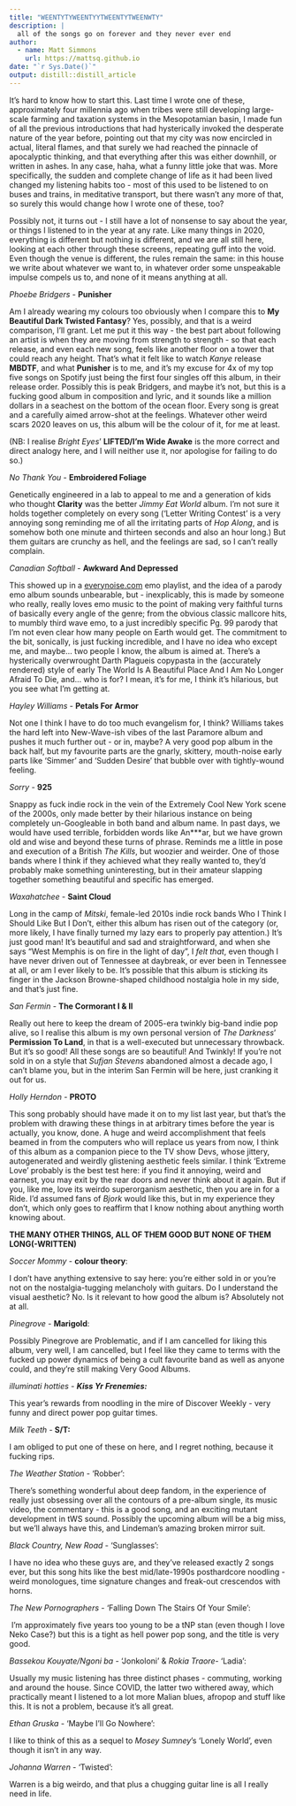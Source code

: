 ```yaml
---
title: "WEENTYTYWEENTYYTWEENTYTWEENWTY"
description: |
  all of the songs go on forever and they never ever end
author:
  - name: Matt Simmons
    url: https://mattsq.github.io
date: "`r Sys.Date()`"
output: distill::distill_article
---
```


It's hard to know how to start this. Last time I wrote one of these, approximately four millennia ago when tribes were still developing large-scale farming and taxation systems in the Mesopotamian basin, I made fun of all the previous introductions that had hysterically invoked the desperate nature of the year before, pointing out that my city was now encircled in actual, literal flames, and that surely we had reached the pinnacle of apocalyptic thinking, and that everything after this was either downhill, or written in ashes. In any case, haha, what a funny little joke that was. More specifically, the sudden and complete change of life as it had been lived changed my listening habits too - most of this used to be listened to on buses and trains, in meditative transport, but there wasn't any more of that, so surely this would change how I wrote one of these, too?

Possibly not, it turns out - I still have a lot of nonsense to say about the year, or things I listened to in the year at any rate. Like many things in 2020, everything is different but nothing is different, and we are all still here, looking at each other through these screens, repeating guff into the void. Even though the venue is different, the rules remain the same: in this house we write about whatever we want to, in whatever order some unspeakable impulse compels us to, and none of it means anything at all.

*Phoebe Bridgers* - **Punisher**

Am I already wearing my colours too obviously when I compare this to **My Beautiful Dark Twisted Fantasy**? Yes, possibly, and that is a weird comparison, I'll grant. Let me put it this way - the best part about following an artist is when they are moving from strength to strength - so that each release, and even each new song, feels like another floor on a tower that could reach any height. That's what it felt like to watch *Kanye* release **MBDTF**, and what **Punisher** is to me, and it's my excuse for 4x of my top five songs on Spotify just being the first four singles off this album, in their release order. Possibly this is peak Bridgers, and maybe it's not, but this is a fucking good album in composition and lyric, and it sounds like a million dollars in a seachest on the bottom of the ocean floor. Every song is great and a carefully aimed arrow-shot at the feelings. Whatever other weird scars 2020 leaves on us, this album will be the colour of it, for me at least.

(NB: I realise *Bright Eyes*' **LIFTED/I'm Wide Awake** is the more correct and direct analogy here, and I will neither use it, nor apologise for failing to do so.)

*No Thank You* - **Embroidered Foliage**

Genetically engineered in a lab to appeal to me and a generation of kids who thought **Clarity** was the better *Jimmy Eat World* album. I'm not sure it holds together completely on every song ('Letter Writing Contest' is a very annoying song reminding me of all the irritating parts of *Hop Along*, and is somehow both one minute and thirteen seconds and also an hour long.) But them guitars are crunchy as hell, and the feelings are sad, so I can't really complain.

*Canadian Softball* - **Awkward And Depressed**

This showed up in a [everynoise.com](http://everynoise.com) emo playlist, and the idea of a parody emo album sounds unbearable, but - inexplicably, this is made by someone who really, really loves emo music to the point of making very faithful turns of basically every angle of the genre; from the obvious classic mallcore hits, to mumbly third wave emo, to a just incredibly specific Pg. 99 parody that I'm not even clear how many people on Earth would get. The commitment to the bit, sonically, is just fucking incredible, and I have no idea who except me, and maybe... two people I know, the album is aimed at. There's a hysterically overwrought Darth Plagueis copypasta in the (accurately rendered) style of early The World Is A Beautiful Place And I Am No Longer Afraid To Die, and... who is for? I mean, it's for me, I think it's hilarious, but you see what I'm getting at.

*Hayley Williams* - **Petals For Armor**

Not one I think I have to do too much evangelism for, I think? Williams takes the hard left into New-Wave-ish vibes of the last Paramore album and pushes it much further out - or in, maybe? A very good pop album in the back half, but my favourite parts are the gnarly, skittery, mouth-noise early parts like 'Simmer' and 'Sudden Desire' that bubble over with tightly-wound feeling.

*Sorry* - **925**

Snappy as fuck indie rock in the vein of the Extremely Cool New York scene of the 2000s, only made better by their hilarious instance on being completely un-Googleable in both band and album name. In past days, we would have used terrible, forbidden words like An\*\*\*ar, but we have grown old and wise and beyond these turns of phrase. Reminds me a little in pose and execution of a British *The Kills*, but woozier and weirder. One of those bands where I think if they achieved what they really wanted to, they'd probably make something uninteresting, but in their amateur slapping together something beautiful and specific has emerged.

*Waxahatchee* - **Saint Cloud**

Long in the camp of *Mitski*, female-led 2010s indie rock bands Who I Think I Should Like But I Don't, either this album has risen out of the category (or, more likely, I have finally turned my lazy ears to properly pay attention.) It's just good man! It's beautiful and sad and straightforward, and when she says "West Memphis is on fire in the light of day", I *felt that*, even though I have never driven out of Tennessee at daybreak, or ever been in Tennessee at all, or am I ever likely to be. It's possible that this album is sticking its finger in the Jackson Browne-shaped childhood nostalgia hole in my side, and that's just fine.\

*San Fermin* - **The Cormorant I & II**

Really out here to keep the dream of 2005-era twinkly big-band indie pop alive, so I realise this album is my own personal version of *The Darkness*' **Permission To Land**, in that is a well-executed but unnecessary throwback. But it's so good! All these songs are so beautiful! And Twinkly! If you're not sold in on a style that *Sufjan Stevens* abandoned almost a decade ago, I can't blame you, but in the interim San Fermin will be here, just cranking it out for us.\

*Holly Herndon* - **PROTO**

This song probably should have made it on to my list last year, but that's the problem with drawing these things in at arbitrary times before the year is actually, you know, done. A huge and weird accomplishment that feels beamed in from the computers who will replace us years from now, I think of this album as a companion piece to the TV show Devs, whose jittery, autogenerated and weirdly glistening aesthetic feels similar. I think 'Extreme Love' probably is the best test here: if you find it annoying, weird and earnest, you may exit by the rear doors and never think about it again. But if you, like me, love its weirdo superorganism aesthetic, then you are in for a Ride. I'd assumed fans of *Bjork* would like this, but in my experience they don't, which only goes to reaffirm that I know nothing about anything worth knowing about.

**THE MANY OTHER THINGS, ALL OF THEM GOOD BUT NONE OF THEM LONG(-WRITTEN)**

*Soccer Mommy* - **colour theory**:

I don't have anything extensive to say here: you're either sold in or you're not on the nostalgia-tugging melancholy with guitars. Do I understand the visual aesthetic? No. Is it relevant to how good the album is? Absolutely not at all.

*Pinegrove* - **Marigold**:

Possibly Pinegrove are Problematic, and if I am cancelled for liking this album, very well, I am cancelled, but I feel like they came to terms with the fucked up power dynamics of being a cult favourite band as well as anyone could, and they're still making Very Good Albums.

*illuminati hotties - **Kiss Yr Frenemies:***

This year's rewards from noodling in the mire of Discover Weekly - very funny and direct power pop guitar times.

*Milk Teeth -* **S/T:**

I am obliged to put one of these on here, and I regret nothing, because it fucking rips.	

*The Weather Station* - 'Robber': 

There's something wonderful about deep fandom, in the experience of really just obsessing over all the contours of a pre-album single, its music video, the commentary - this is a good song, and an exciting mutant development in tWS sound. Possibly the upcoming album will be a big miss, but we'll always have this, and Lindeman's amazing broken mirror suit.

*Black Country, New Road* - 'Sunglasses': 

I have no idea who these guys are, and they've released exactly 2 songs ever, but this song hits like the best mid/late-1990s posthardcore noodling - weird monologues, time signature changes and freak-out crescendos with horns.

*The New Pornographers* - 'Falling Down The Stairs Of Your Smile':

 I'm approximately five years too young to be a tNP stan (even though I love Neko Case?) but this is a tight as hell power pop song, and the title is very good.

*Bassekou Kouyate/Ngoni ba* - 'Jonkoloni' & *Rokia Traore*- 'Ladia': 

Usually my music listening has three distinct phases - commuting, working and around the house. Since COVID, the latter two withered away, which practically meant I listened to a lot more Malian blues, afropop and stuff like this. It is not a problem, because it's all great.

*Ethan Gruska* - 'Maybe I'll Go Nowhere': 

I like to think of this as a sequel to *Mosey Sumney*'s 'Lonely World', even though it isn't in any way.

*Johanna Warren* - 'Twisted':

Warren is a big weirdo, and that plus a chugging guitar line is all I really need in life.
